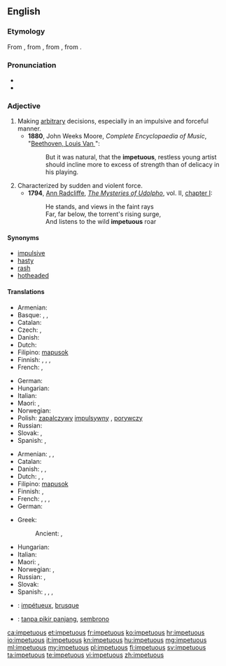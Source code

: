 {{was wotd|2009|December|29}}
==English==

===Etymology===
From {{etyl|enm|en}}, from {{etyl|fro|en}} {{term|impetueux|lang=fro}}, from {{etyl|LL.|en}} {{term/t|la|impetuōsus||violent}}, from {{etyl|la|en}} {{term|impetus||attack||violence|lang=la}}.

===Pronunciation===
* {{IPA|/imˈpɛtʃuəs/}}
* {{audio|En-us-impetuous.ogg|Audio (US)}}

===Adjective===
{{en-adj}}

# Making [[arbitrary]] decisions, especially in an impulsive and forceful manner.
#* '''1880''', John Weeks Moore, ''Complete Encyclopaedia of Music'', "[[s:Complete Encyclopaedia of Music/B/Beethoven, Louis Van|Beethoven, Louis Van ]]":
#*: But it was natural, that the '''impetuous''', restless young artist should incline more to excess of strength than of delicacy in his playing.
# Characterized by sudden and violent force.
#* '''1794''', [[w:Ann Radcliffe|Ann Radcliffe]], ''[[w:The Mysteries of Udolpho|The Mysteries of Udolpho]]'', vol. II, [[s:The Mysteries of Udolpho/Volume II/Chapter I|chapter I]]:
#*: He stands, and views in the faint rays<br>Far, far below, the torrent's rising surge,<br>And listens to the wild '''impetuous''' roar

====Synonyms====
* [[impulsive]]
* [[hasty]]
* [[rash]]
* [[hotheaded]]

====Translations====
{{trans-top|describing one who makes arbitrary decisions}}
* Armenian: {{t-|hy|իմպուլսիվ|tr=impulsiv}}
* Basque: {{t-|eu|odolbero}}, {{t-|eu|oldartsu}}, {{t-|eu|oldar handiko}}
* Catalan: {{t-|ca|impetuós}}
* Czech: {{t-|cs|unáhlený|m}}, {{t+|cs|zbrklý|m}}
* Danish: {{t-|da|impulsiv}}
* Dutch: {{t+|nl|impulsief}}
* Filipino: [[mapusok]]
* Finnish: {{t-|fi|kiivas}}, {{t+|fi|kiihkeä}}, {{t+|fi|raju}}, {{t+|fi|äkkipikainen}}
* French: {{t+|fr|impulsif}}, {{t+|fr|irréfléchi}}
{{trans-mid}}
* German: {{t+|de|ungestüm}}
* Hungarian: {{t+|hu|hirtelen}}
* Italian: {{t+|it|impulsivo}}
* Maori: {{t-|mi|takahorohoro}}, {{t-|mi|manawarere}}
* Norwegian: {{t-|no|impulsstyrt}}
* Polish: [[zapalczywy]] {{g|m}} [[impulsywny]] {{g|m}}, [[porywczy]] {{g|m}}
* Russian: {{t+|ru|поспешный|m}}
* Slovak: {{t-|sk|zbrklý}}, {{t-|sk|impulzívny}}
* Spanish: {{t+|es|impulsivo}}, {{t+|es|irreflexivo}}
{{trans-bottom}}

{{trans-top|characterized by sudden and violent force}}
* Armenian: {{t-|hy|բուռն|tr=buṙn}}, {{t-|hy|սրընթաց|tr=srëntac’}}, {{t-|hy|պոռթկուն|tr=poṙt’kun}}
* Catalan: {{t-|ca|impetuós}}
* Danish: {{t-|da|opfarende}}, {{t-|da|heftig}}, {{t-|da|fremfusende}}
* Dutch: {{t+|nl|onstuimig}}, {{t+|nl|bruusk}}, {{t+|nl|gewelddadig}}
* Filipino: [[mapusok]]
* Finnish: {{t+|fi|raju}}, {{t+|fi|kiihkeä}}
* French: {{t+|fr|impétueux}}, {{t+|fr|brutal}}, {{t+|fr|brusque}}, {{t+|fr|violent}}
* German: {{t+|de|ungestüm}}
{{trans-mid}}
* Greek:
*: Ancient: {{tø|grc|θούριος|sc=polytonic}}, {{tø|grc|θοῦρος|sc=polytonic}}
* Hungarian: {{t+|hu|indulatos}}
* Italian: {{t+|it|irruente}}
* Maori: {{t-|mi|totoa}}, {{t-|mi|taikaha}}
* Norwegian: {{t-|no|oppfarende}}, {{t-|no|fremfusende}}
* Russian: {{t+|ru|порывистый}}, {{t+|ru|стремительный}}
* Slovak: {{t-|sk|prudký}}
* Spanish: {{t+|es|impetuoso}}, {{t+|es|brutal}}, {{t-|es|brusco}}, {{t+|es|violento}}
{{trans-bottom}}

{{checktrans-top}}
* {{ttbc|fr}}: [[impétueux]], [[brusque]]
* {{ttbc|id}}: [[tanpa pikir panjang]], [[sembrono]]
{{trans-mid}}
{{trans-bottom}}

[[ca:impetuous]]
[[et:impetuous]]
[[fr:impetuous]]
[[ko:impetuous]]
[[hr:impetuous]]
[[io:impetuous]]
[[it:impetuous]]
[[kn:impetuous]]
[[hu:impetuous]]
[[mg:impetuous]]
[[ml:impetuous]]
[[my:impetuous]]
[[pl:impetuous]]
[[fi:impetuous]]
[[sv:impetuous]]
[[ta:impetuous]]
[[te:impetuous]]
[[vi:impetuous]]
[[zh:impetuous]]